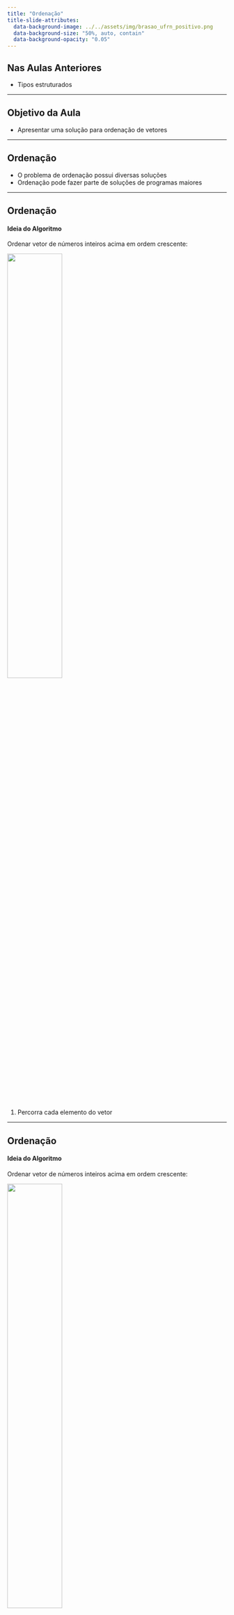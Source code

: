 ```yaml
---
title: "Ordenação"
title-slide-attributes:
  data-background-image: ../../assets/img/brasao_ufrn_positivo.png
  data-background-size: "50%, auto, contain"
  data-background-opacity: "0.05"
---
```


## Nas Aulas Anteriores

- Tipos estruturados

---

## Objetivo da Aula

- Apresentar uma solução para ordenação de vetores

---

## Ordenação

- O problema de ordenação possui diversas soluções
- Ordenação pode fazer parte de soluções de programas maiores

---

## Ordenação {.nostretch}
#### Ideia do Algoritmo

Ordenar vetor de números inteiros acima em ordem crescente:

![](img/array_sort.png){width=50% fig-align="center"}

1. Percorra cada elemento do vetor
  
---

## Ordenação {.nostretch}
#### Ideia do Algoritmo

Ordenar vetor de números inteiros acima em ordem crescente:

![](img/array_sort.png){width=50% fig-align="center"}

2. Chame o elemento na posição atual de chave, e compare-o com *todos*
  
---

## Ordenação {.nostretch}
#### Ideia do Algoritmo

Ordenar vetor de números inteiros acima em ordem crescente:

![](img/array_sort.png){width=50% fig-align="center"}

3. Realize uma troca entre o elemento comparado e o elemento chave caso este
     último seja maior
  
---

## Ordenação {.nostretch}
#### Exemplo - Vetor de Inteiros 1/11

![](img/array_sort01.png){width=40% fig-align="center"}

- Elemento __chave__: `v[0] = 5`
- Elemento **comparado**: `v[1] = 3`
- `v[0] > v[1]` $\rightarrow$ verdadeiro,
  trocar `v[0]` com `v[1]`
- Ir para o próximo elemento a ser comparado
  
---

## Ordenação {.nostretch}
#### Exemplo - Vetor de Inteiros 2/11

![](img/array_sort02.png){width=40% fig-align="center"}

- Elemento __chave__: `v[0] = 3`
- Elemento **comparado**: `v[2] = -1`
- `v[0] > v[2]` $\rightarrow$ verdadeiro,
  trocar `v[0]` com `v[2]`
- Ir para o próximo elemento a ser comparado
  
---

## Ordenação {.nostretch}
#### Exemplo - Vetor de Inteiros 3/11

![](img/array_sort03.png){width=40% fig-align="center"}

- Elemento __chave__: `v[0] = -1`
- Elemento **comparado**: `v[3] = 8`
- `v[0] > v[3]` $\rightarrow$ falso,
- Ir para o próximo elemento a ser comparado
  
---

## Ordenação {.nostretch}
#### Exemplo - Vetor de Inteiros 4/11

![](img/array_sort04.png){width=40% fig-align="center"}

- Elemento __chave__: `v[0] = -1`
- Elemento **comparado**: `v[4] = 4`
- `v[0] > v[4]` $\rightarrow$ falso,
- Fim das comparações com o elemento chave atual:
  ir para o próximo elemento chave e recomeçar comparações
  com todos depois dele
  
---

## Ordenação {.nostretch}
#### Exemplo - Vetor de Inteiros 5/11

![](img/array_sort05.png){width=40% fig-align="center"}

- Elemento __chave__: `v[1] = 5`
- Elemento **comparado**: `v[2] = 3`
- `v[1] > v[2]` $\rightarrow$ verdadeiro,
  trocar `v[1]` com `v[2]`
- Ir para o próximo elemento a ser comparado
  
---

## Ordenação {.nostretch}
#### Exemplo - Vetor de Inteiros 6/11

![](img/array_sort06.png){width=40% fig-align="center"}

- Elemento __chave__: `v[1] = 3`
- Elemento **comparado**: `v[3] = 8`
- `v[1] > v[3]` $\rightarrow$ falso,
- Ir para o próximo elemento a ser comparado
  
---

## Ordenação {.nostretch}
#### Exemplo - Vetor de Inteiros 7/11

![](img/array_sort07.png){width=40% fig-align="center"}

- Elemento __chave__: `v[1] = 3`
- Elemento **comparado**: `v[4] = 4`
- `v[1] > v[4]` $\rightarrow$ falso,
- Fim das comparações com o elemento chave atual: ir para o próximo
  elemento chave e recomeçar comparações com todos depois dele
  
---

## Ordenação {.nostretch}
#### Exemplo - Vetor de Inteiros 8/11

![](img/array_sort08.png){width=40% fig-align="center"}

- Elemento __chave__: `v[2] = 5`
- Elemento **comparado**: `v[3] = 8`
- `v[2] > v[3]` $\rightarrow$ falso,
- Ir para o próximo elemento a ser comparado
  
---

## Ordenação {.nostretch}
#### Exemplo - Vetor de Inteiros 9/11

![](img/array_sort09.png){width=40% fig-align="center"}

- Elemento __chave__: `v[2] = 5`
- Elemento **comparado**: `v[4] = 4`
- `v[2] > v[4]` $\rightarrow$ verdadeiro,
  trocar `v[2]` com `v[4]`
- Fim das comparações com o elemento chave atual: ir para o próximo
  elemento chave e recomeçar comparações com todos depois dele
  
---

## Ordenação {.nostretch}
#### Exemplo - Vetor de Inteiros 10/11

![](img/array_sort10.png){width=40% fig-align="center"}

- Elemento __chave__: `v[3] = 8`
- Elemento **comparado**: `v[4] = 5`
- `v[3] > v[4]` $\rightarrow$ verdadeiro,
  trocar `v[3]` com `v[4]`
- Fim das comparações com o elemento chave atual. O último
  elemento chave não possui nenhum elemento após ele.
  
---

## Ordenação {.nostretch}
#### Exemplo - Vetor de Inteiros 11/11

![](img/array_sort11.png){width=40% fig-align="center"}

- Todas as comparações realizadas
- O vetor está ordenado
  
---

## Ordenação
#### Generalizando o Raciocínio

- Observe que:
  - Na solução apresentada, o vetor é um parâmetro de entrada
    e saída
---

## Ordenação
#### Generalizando o Raciocínio

- Observe que:
  - O elemento __chave__ é `v[i]`
  - O elemento **comparado** é `v[j]`
  - É necessário um laço que percorra os índices `0,1,...,n-2`,
    para cada chave:<br>
    `for(i = 0; i < n-1; i++)`
---

## Ordenação
#### Generalizando o Raciocínio

- Observe que:
  - É necessário um laço que passe por cada elemento a ser comparado
    que está depois da chave atual:<br>
    `for(j = i+1; j < n; j++)`
---

## Ordenação
#### Generalizando o Raciocínio

- Observe que:
  - Elementos na parte ordenada do vetor não devem ser comparados:
    isto deixará o algoritmo incorreto
---

## Ordenação
#### Generalizando o Raciocínio

- Observe que:
  - Fora isso, basta incluir as operações de comparação e troca entre elementos
---

## Ordenação
#### Código da Função - Ordem Crescente

```C++
void ordena_crescente(int v[], int n){
    int i, j, aux;
    for(i = 0; i < n-1; i++){
        for(j = i+1; j < n; j++){
            if(v[i] > v[j]){
                aux = v[i];
                v[i] = v[j];
                v[j] = aux;
            }
        }
    }
}
```

---

## Ordenação
#### Função `main`

```C++
int main(){
    int n, i;
    cin >> n;
    int v[n];
    for(i = 0; i < n; i++){
        cin >> v[i];
    }
    ordena_crescente(v, n);
    for(i = 0; i < n; i++){
        cout << v[i] << " ";
    }
    cout << endl;
    return 0;
}
```

---

## Lista de Presença

![](https://chart.apis.google.com/chart?cht=qr&chs=300x300&chld=L%7C1&chl=https%3A%2F%2Fbit.ly%2Flip_20230509){fig-align="center"}

<a href="https://bit.ly/lip_20230509"><p style="text-align:center;">https://bit.ly/lip_20230509</p></a>

---

## Exercício

Utilizando um tipo estruturado `Aluno`,
que deve possuir nome, matrícula e nota,
implemente uma função que ordene um vetor com `n` alunos
por ordem crescente de nota.

Implemente também a função `main`, de modo que o usuário
possa inserir a quantidade de alunos `n`, o nome, matrícula e a nota
para cada um dos `n` alunos e então visualizar na tela os dados
de todos os alunos ordenados por nota.

---

## Ordenação
#### Solução - Ordem Crescente de Notas

```C++
void ordena_crescente(Aluno v[], int n){
    int i, j;
    Aluno aux;
    for(i = 0; i < n-1; i++){
        for(j = i+1; j < n; j++){
            if(v[i].nota > v[j].nota){
                aux = v[i];
                v[i] = v[j];
                v[j] = aux;
            }
        }
    }
}
```

---

## Ordenação
#### Solução - Função `main`

```C++
int main(){
    int n, i;
    cin >> n;
    Aluno alunos[n];
    for(i = 0; i < n; i++){
        cin.ignore();
        cin.getline(alunos[i].nome, MAXNOME);
        cin >> alunos[i].matricula;
        cin >> alunos[i].nota;
    }
    ordena_crescente(alunos, n);
    for(i = 0; i < n; i++){
        cout << alunos[i].nome << " "
             << alunos[i].matricula << " "
             << alunos[i].nota << endl;
    }
    return 0;
}
```

---

## Outros Exercícios

- E quanto à ordenação por matrícula?
- E quanto à ordenação por ordem decrescente?
- **E quanto à ordenação por ordem alfabética?**

---

## Ordenação
#### Ordem Alfabética

Função `strcmp` - duas strings como parâmetros:
- Retorna um número negativo se a string do primeiro parâmetros for "menor"
- Retorna um número positivo se a string do primeiro parâmetros for "maior"
- Retorna 0 se as strings são iguais

---

## Ordenação
#### Ordem Alfabética

Então, para ordenar alfabeticamente:

- `strcmp(alunos[i].nome, alunos[j].nome)` retorna um número positivo
  se o nome do aluno `i` for alfabeticamente maior do que o nome do aluno `j`

---

## Sumário

Na aula de hoje:

- Ordenação
- Ordenação com tipos estruturados
  - Ordem crescente/decrescente de campos numéricos
  - Ordem alfabética de campos string

---
